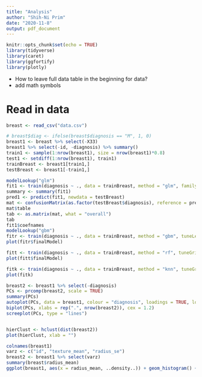 ```yaml
---
title: "Analysis"
author: "Shih-Ni Prim"
date: "2020-11-8"
output: pdf_document
---
```


```r
knitr::opts_chunk$set(echo = TRUE)
library(tidyverse)
library(caret)
library(ggfortify)
library(plotly)
```

* How to leave full data table in the beginning for data?
* add math symbols

# Read in data  

```r
breast <- read_csv("data.csv")
```
```r
# breast$diag <- ifelse(breast$diagnosis == "M", 1, 0)
breast1 <- breast %>% select(-X33)
breast1 %>% select(-id, -diagnosis) %>% summary()
train1 <- sample(1:nrow(breast1), size = nrow(breast1)*0.8)
test1 <- setdiff(1:nrow(breast1), train1)
trainBreast <- breast1[train1,]
testBreast <- breast1[-train1,]

modelLookup("glm")
fit1 <- train(diagnosis ~ ., data = trainBreast, method = "glm", family = "binomial", trControl = trainControl(method = "cv", number = 10))
summary <- summary(fit1)
pred1 <- predict(fit1, newdata = testBreast)
mat <- confusionMatrix(as.factor(testBreast$diagnosis), reference = pred1)
mat$table
tab <- as.matrix(mat, what = "overall")
tab
fit1$coefnames
modelLookup("gbm")
fitr <- train(diagnosis ~ ., data = trainBreast, method = "gbm", tuneLength = 5, trControl = trainControl(method = "cv", number = 10), verbose = FALSE)
plot(fitr$finalModel)

fitt <- train(diagnosis ~ ., data = trainBreast, method = "rf", tuneGrid = expand.grid(data.frame(mtry=5)), trControl = trainControl(method = "cv", number = 10))
plot(fitt$finalModel)

fitk <- train(diagnosis ~ ., data = trainBreast, method = "knn", tuneGrid = expand.grid(data.frame(k=5:8)), trControl = trainControl(method = "cv", number = 10))
plot(fitk)
```

```r
breast2 <- breast1 %>% select(-diagnosis)
PCs <- prcomp(breast2, scale = TRUE)
summary(PCs)
autoplot(PCs, data = breast1, colour = "diagnosis", loadings = TRUE, loadings.colour = "blue", loadings.label = TRUE, loadings.label.size = 3)
biplot(PCs, xlabs = rep(".", nrow(breast2)), cex = 1.2)
screeplot(PCs, type = "lines")


hierClust <- hclust(dist(breast2))
plot(hierClust, xlab = "")
```




```r
colnames(breast1)
varz <- c("id", "texture_mean", "radius_se")
breast2 <- breast1 %>% select(varz)
summary(breast$radius_mean)
ggplot(breast1, aes(x = radius_mean, ..density..)) + geom_histogram() + geom_density()
```

```r

```

